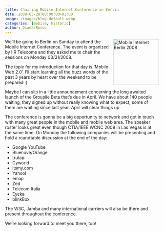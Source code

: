 ```yaml
---
title: Chairing Mobile Internet Conference in Berlin
date: 2008-03-28T00:00:00+01:00
image: /images/blog-default.webp
categories: [mobile, historic]
author: Diana/Rocco
---
```


<div class="entry-content">
<img src="http://pavingways.com/wp-content/uploads/mobile_internet_berlin.jpg" alt="Mobile Internet Berlin 2008" style="float: right; width: 150px; margin-left: 5px" />We’ll be going to Berlin on Sunday to attend the Mobile Internet Conference. The event is organized by IIR Telecoms and they asked me to chair the sessions on Monday 03/31/2008.



The topic for my introduction for that day is ‘Mobile Web 2.0’. I’ll start learning all the buzz words of the past 3 years by heart over the weekend to be prepared ;)



Maybe I can slip in a little announcement concerning the long awaited launch of the Groupile Beta that’s due in April. We have about 140 people waiting, they signed up without really knowing what to expect, some of them are waiting since last year. April will clear things up.



The conference is gonna be a big opportunity to network and get in touch with many great people in the mobile and mobile web area. The speaker roster looks great even though CTIA/IEEE WCNC 2008 in Las Vegas is at the same time. On Monday the following companies will be presenting and hold a roundtable discussion at the end of the day:<ul>	<li>Google YouTube</li>	<li>Bluenove/Orange</li>	<li>trutap</li>	<li>Cyworld</li>	<li>itsmy.com</li>	<li>Yahoo!</li>	<li>emap</li>	<li>Zed</li>	<li>Telecom Italia</li>	<li>Eyeka</li>	<li>blinkBox</li></ul>

The W3C, Jamba and many international carriers will also be there and present throughout the conference.



We’re looking forward to meet you there, too!
</div>


